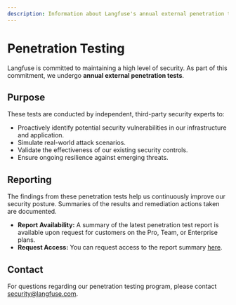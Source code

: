 ```yaml
---
description: Information about Langfuse's annual external penetration testing program.
---
```


# Penetration Testing

Langfuse is committed to maintaining a high level of security. As part of this commitment, we undergo **annual external penetration tests**.

## Purpose

These tests are conducted by independent, third-party security experts to:

- Proactively identify potential security vulnerabilities in our infrastructure and application.
- Simulate real-world attack scenarios.
- Validate the effectiveness of our existing security controls.
- Ensure ongoing resilience against emerging threats.

## Reporting

The findings from these penetration tests help us continuously improve our security posture. Summaries of the results and remediation actions taken are documented.

- **Report Availability:** A summary of the latest penetration test report is available upon request for customers on the Pro, Team, or Enterprise plans.
- **Request Access:** You can request access to the report summary [here](/request-security-docs).

## Contact

For questions regarding our penetration testing program, please contact security@langfuse.com.
